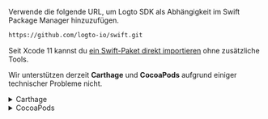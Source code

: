 Verwende die folgende URL, um Logto SDK als Abhängigkeit im Swift Package Manager hinzuzufügen.

```bash
https://github.com/logto-io/swift.git
```

Seit Xcode 11 kannst du [ein Swift-Paket direkt importieren](https://developer.apple.com/documentation/swift_packages/adding_package_dependencies_to_your_app) ohne zusätzliche Tools.

Wir unterstützen derzeit **Carthage** und **CocoaPods** aufgrund einiger technischer Probleme nicht.

<details>

<summary>Carthage</summary>

Carthage [benötigt eine `xcodeproj`-Datei zum Bauen](https://github.com/Carthage/Carthage/issues/1226#issuecomment-290931385), aber `swift package generate-xcodeproj` wird einen Fehler melden, da wir binäre Ziele für native soziale Plugins verwenden. Wir werden versuchen, später eine Lösung zu finden.

</details>

<details>

<summary>CocoaPods</summary>

CocoaPods [unterstützt keine lokale Abhängigkeit](https://github.com/CocoaPods/CocoaPods/issues/3276) und Monorepo, daher ist es schwierig, ein `.podspec` für dieses Repository zu erstellen.

</details>
